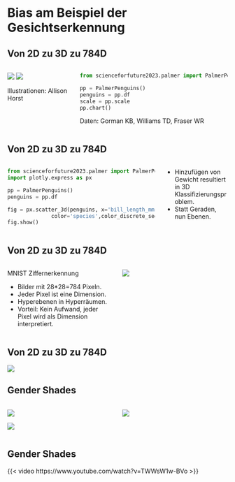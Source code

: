 

# Bias am Beispiel der Gesichtserkennung

## Von 2D zu 3D zu 784D


:::: {.columns}

::: {.column width="30%"}
![](slides/assets/fig/palmer_penguins.jpeg)
![](slides/assets/fig/bill_length_depth.jpeg)

Illustrationen: Allison Horst

:::

::: {.column width="70%"}

```python
from scienceforfuture2023.palmer import PalmerPenguins

pp = PalmerPenguins()
penguins = pp.df
scale = pp.scale
pp.chart()
```

Daten: Gorman KB, Williams TD, Fraser WR

:::

::::


## Von 2D zu 3D zu 784D





:::: {.columns}


::: {.column width="70%"}
```python
from scienceforfuture2023.palmer import PalmerPenguins
import plotly.express as px

pp = PalmerPenguins()
penguins = pp.df

fig = px.scatter_3d(penguins, x='bill_length_mm', y='bill_depth_mm', z='body_mass_g',
              color='species',color_discrete_sequence=["#FF8C00", "#A020F0", "#008B8B"])
fig.show()


```
:::


::: {.column width="30%"}
- Hinzufügen von Gewicht resultiert in 3D Klassifizierungsproblem.
- Statt Geraden, nun Ebenen.
:::

::::



## Von 2D zu 3D zu 784D





:::: {.columns}

::: {.column width="50%"}
MNIST Ziffernerkennung

- Bilder mit 28*28=784 Pixeln.
- Jeder Pixel ist eine Dimension.
- Hyperebenen in Hyperräumen.
- Vorteil: Kein Aufwand, jeder Pixel wird als Dimension interpretiert.




:::

::: {.column width="50%"}
![](slides/assets/fig/MnistExamplesModified.png)

:::

::::


## Von 2D zu 3D zu 784D

![](slides/assets/fig/imagematrix.png)



## Gender Shades



:::: {.columns}

::: {.column width="50%"}

![](slides/assets/fig/gendershades.jpeg)


![](slides/assets/fig/stats2.jpeg)


:::

::: {.column width="50%"}

![](slides/assets/fig/example.jpeg)


:::

::::




## Gender Shades


{{< video https://www.youtube.com/watch?v=TWWsW1w-BVo >}}

